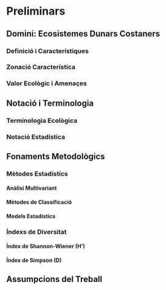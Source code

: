 # Preliminars {#sec-preliminars}

## Domini: Ecosistemes Dunars Costaners

### Definició i Característiques

### Zonació Característica 

### Valor Ecològic i Amenaçes

## Notació i Terminologia

### Terminologia Ecològica

### Notació Estadística

## Fonaments Metodològics

### Mètodes Estadístics

#### Anàlisi Multivariant

#### Mètodes de Classificació

#### Models Estadístics

### Índexs de Diversitat

#### Índex de Shannon-Wiener (H')

#### Índex de Simpson (D)

## Assumpcions del Treball
